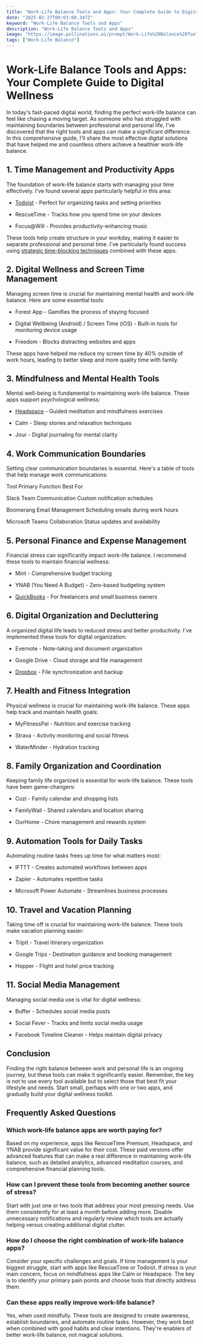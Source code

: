 ```yaml
---
title: "Work-Life Balance Tools and Apps: Your Complete Guide to Digital Wellness"
date: "2025-01-27T09:03:08.347Z"
keyword: "Work-Life Balance Tools and Apps"
description: "Work-Life Balance Tools and Apps"
image: "https://image.pollinations.ai/prompt/Work-Life%20Balance%20Tools%20and%20Apps%2C%20realistic%20photo%2C%20high%20quality%2C%204k?width=1024&height=1024&nologo=true"
tags: ["Work-Life Balance"]
---
```


# Work-Life Balance Tools and Apps: Your Complete Guide to Digital Wellness


In today's fast-paced digital world, finding the perfect work-life balance can feel like chasing a moving target. As someone who has struggled with maintaining boundaries between professional and personal life, I've discovered that the right tools and apps can make a significant difference. In this comprehensive guide, I'll share the most effective digital solutions that have helped me and countless others achieve a healthier work-life balance.



## 1. Time Management and Productivity Apps


The foundation of work-life balance starts with managing your time effectively. I've found several apps particularly helpful in this area:




- [Todoist](https://todoist.com) - Perfect for organizing tasks and setting priorities

- RescueTime - Tracks how you spend time on your devices

- Focus@Will - Provides productivity-enhancing music



These tools help create structure in your workday, making it easier to separate professional and personal time. I've particularly found success using [strategic time-blocking techniques](https://productivityprospect.com/blog/best-strategies-for-maintaining-work-life-balance-in-a-demanding-job/) combined with these apps.



## 2. Digital Wellness and Screen Time Management


Managing screen time is crucial for maintaining mental health and work-life balance. Here are some essential tools:




- Forest App - Gamifies the process of staying focused

- Digital Wellbeing (Android) / Screen Time (iOS) - Built-in tools for monitoring device usage

- Freedom - Blocks distracting websites and apps



These apps have helped me reduce my screen time by 40% outside of work hours, leading to better sleep and more quality time with family.



## 3. Mindfulness and Mental Health Tools


Mental well-being is fundamental to maintaining work-life balance. These apps support psychological wellness:




- [Headspace](https://www.headspace.com) - Guided meditation and mindfulness exercises

- Calm - Sleep stories and relaxation techniques

- Jour - Digital journaling for mental clarity



## 4. Work Communication Boundaries


Setting clear communication boundaries is essential. Here's a table of tools that help manage work communications:





Tool
Primary Function
Best For


Slack
Team Communication
Custom notification schedules


Boomerang
Email Management
Scheduling emails during work hours


Microsoft Teams
Collaboration
Status updates and availability





## 5. Personal Finance and Expense Management


Financial stress can significantly impact work-life balance. I recommend these tools to maintain financial wellness:




- Mint - Comprehensive budget tracking

- YNAB (You Need A Budget) - Zero-based budgeting system

- [QuickBooks](https://productivityprospect.com/blog/accounting-software-for-managing-accounts-payable-and-receivable/) - For freelancers and small business owners



## 6. Digital Organization and Decluttering


A organized digital life leads to reduced stress and better productivity. I've implemented these tools for digital organization:




- Evernote - Note-taking and document organization

- Google Drive - Cloud storage and file management

- [Dropbox](https://productivityprospect.com/blog/best-tools-for-digital-decluttering-and-organization/) - File synchronization and backup



## 7. Health and Fitness Integration


Physical wellness is crucial for maintaining work-life balance. These apps help track and maintain health goals:




- MyFitnessPal - Nutrition and exercise tracking

- Strava - Activity monitoring and social fitness

- WaterMinder - Hydration tracking



## 8. Family Organization and Coordination


Keeping family life organized is essential for work-life balance. These tools have been game-changers:




- Cozi - Family calendar and shopping lists

- FamilyWall - Shared calendars and location sharing

- OurHome - Chore management and rewards system



## 9. Automation Tools for Daily Tasks


Automating routine tasks frees up time for what matters most:




- IFTTT - Creates automated workflows between apps

- Zapier - Automates repetitive tasks

- Microsoft Power Automate - Streamlines business processes



## 10. Travel and Vacation Planning


Taking time off is crucial for maintaining work-life balance. These tools make vacation planning easier:




- TripIt - Travel itinerary organization

- Google Trips - Destination guidance and booking management

- Hopper - Flight and hotel price tracking



## 11. Social Media Management


Managing social media use is vital for digital wellness:




- Buffer - Schedules social media posts

- Social Fever - Tracks and limits social media usage

- Facebook Timeline Cleaner - Helps maintain digital privacy



## Conclusion


Finding the right balance between work and personal life is an ongoing journey, but these tools can make it significantly easier. Remember, the key is not to use every tool available but to select those that best fit your lifestyle and needs. Start small, perhaps with one or two apps, and gradually build your digital wellness toolkit.



## Frequently Asked Questions


### Which work-life balance apps are worth paying for?

Based on my experience, apps like RescueTime Premium, Headspace, and YNAB provide significant value for their cost. These paid versions offer advanced features that can make a real difference in maintaining work-life balance, such as detailed analytics, advanced meditation courses, and comprehensive financial planning tools.



### How can I prevent these tools from becoming another source of stress?

Start with just one or two tools that address your most pressing needs. Use them consistently for at least a month before adding more. Disable unnecessary notifications and regularly review which tools are actually helping versus creating additional digital clutter.



### How do I choose the right combination of work-life balance apps?

Consider your specific challenges and goals. If time management is your biggest struggle, start with apps like RescueTime or Todoist. If stress is your main concern, focus on mindfulness apps like Calm or Headspace. The key is to identify your primary pain points and choose tools that directly address them.



### Can these apps really improve work-life balance?

Yes, when used mindfully. These tools are designed to create awareness, establish boundaries, and automate routine tasks. However, they work best when combined with good habits and clear intentions. They're enablers of better work-life balance, not magical solutions.


